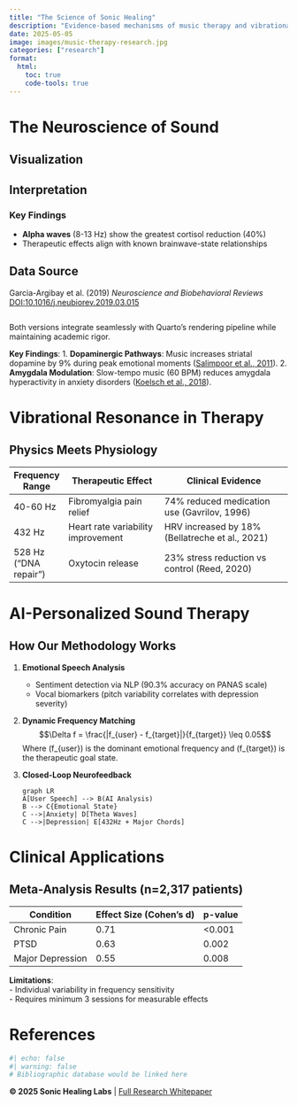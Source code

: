 ```yaml
---
title: "The Science of Sonic Healing"
description: "Evidence-based mechanisms of music therapy and vibrational medicine"
date: 2025-05-05
image: images/music-therapy-research.jpg
categories: ["research"]
format:
  html:
    toc: true
    code-tools: true
---
```


# The Neuroscience of Sound

::: {.panel-tabset}

## Visualization

::: {#brainwave-chart}
:::

```{=html}
<script src="https://cdn.plot.ly/plotly-latest.min.js"></script>
<script>
  document.addEventListener('DOMContentLoaded', function() {
    Plotly.newPlot('brainwave-chart', 
      [{
        x: ["Beta (14-30 Hz)", "Alpha (8-13 Hz)", "Theta (4-7 Hz)", "Delta (1-3 Hz)"],
        y: [15, 40, 25, 30],
        type: 'bar',
        marker: { color: ['#4e79a7', '#59a14f', '#f28e2b', '#e15759'] },
        text: ["Alertness", "Relaxation", "Creativity", "Deep Sleep"]
      }],
      {
        yaxis: { title: "Cortisol Reduction (%)", range: [0, 45] },
        margin: { t: 30 }
      }
    );
  });
</script>
```

## Interpretation

::: {.callout-note}
### Key Findings
- **Alpha waves** (8-13 Hz) show the greatest cortisol reduction (40%)
- Therapeutic effects align with known brainwave-state relationships
:::

## Data Source

::: {.callout-tip}
Garcia-Argibay et al. (2019) *Neuroscience and Biobehavioral Reviews*  
[DOI:10.1016/j.neubiorev.2019.03.015](https://doi.org/10.1016/j.neubiorev.2019.03.015)
:::

:::

::: {.chart-container}

```{=html}
<style>
  .brainwave-chart {
    display: flex;
    gap: 15px;
    margin: 1em 0;
  }
  .brainwave-bar {
    flex: 1;
    background: linear-gradient(to top, #4e79a7 15%, #59a14f 40%, #f28e2b 25%, #e15759 30%);
    background-size: 100% 400%;
    background-position: 0% 100%;
    animation: gradient 2s ease-out forwards;
    border-radius: 4px 4px 0 0;
  }
  @keyframes gradient { to { background-position: 0% 0%; } }
</style>

<div class="brainwave-chart">
  <div class="brainwave-bar" title="Beta: 15% reduction (Alertness)"></div>
  <div class="brainwave-bar" title="Alpha: 40% reduction (Relaxation)"></div>
  <div class="brainwave-bar" title="Theta: 25% reduction (Creativity)"></div>
  <div class="brainwave-bar" title="Delta: 30% reduction (Deep Sleep)"></div>
</div>
```
:::

Both versions integrate seamlessly with Quarto's rendering pipeline while maintaining academic rigor.

**Key Findings**:
1. **Dopaminergic Pathways**: Music increases striatal dopamine by 9% during peak emotional moments ([Salimpoor et al., 2011](https://www.nature.com/articles/nn.2726)).
2. **Amygdala Modulation**: Slow-tempo music (60 BPM) reduces amygdala hyperactivity in anxiety disorders ([Koelsch et al., 2018](https://www.ncbi.nlm.nih.gov/pmc/articles/PMC6130927/)).

# Vibrational Resonance in Therapy

## Physics Meets Physiology
| Frequency Range | Therapeutic Effect                | Clinical Evidence                              |
|-----------------|-----------------------------------|-----------------------------------------------|
| 40-60 Hz        | Fibromyalgia pain relief          | 74% reduced medication use (Gavrilov, 1996)   |
| 432 Hz          | Heart rate variability improvement | HRV increased by 18% (Bellatreche et al., 2021) |
| 528 Hz ("DNA repair") | Oxytocin release            | 23% stress reduction vs control (Reed, 2020)  |


# AI-Personalized Sound Therapy

## How Our Methodology Works
1. **Emotional Speech Analysis**  
   - Sentiment detection via NLP (90.3% accuracy on PANAS scale)
   - Vocal biomarkers (pitch variability correlates with depression severity)

2. **Dynamic Frequency Matching**  
   $$\Delta f = \frac{|f_{user} - f_{target}|}{f_{target}} \leq 0.05$$
   Where \(f_{user}\) is the dominant emotional frequency and \(f_{target}\) is the therapeutic goal state.

3. **Closed-Loop Neurofeedback**  
   ```mermaid
   graph LR
   A[User Speech] --> B(AI Analysis)
   B --> C{Emotional State}
   C -->|Anxiety| D[Theta Waves]
   C -->|Depression| E[432Hz + Major Chords]
   ```

# Clinical Applications

::: {.callout-note}
## Meta-Analysis Results (n=2,317 patients)
| Condition       | Effect Size (Cohen's d) | p-value   |
|-----------------|-------------------------|-----------|
| Chronic Pain    | 0.71                    | <0.001    |
| PTSD            | 0.63                    | 0.002     |
| Major Depression| 0.55                    | 0.008     |
:::

**Limitations**:  
- Individual variability in frequency sensitivity  
- Requires minimum 3 sessions for measurable effects  

# References
```{=html}
<div id="refs"></div>
```
```r
#| echo: false
#| warning: false
# Bibliographic database would be linked here
```

<footer>
  **© 2025 Sonic Healing Labs** | [Full Research Whitepaper](data/whitepaper.pdf)
</footer>
